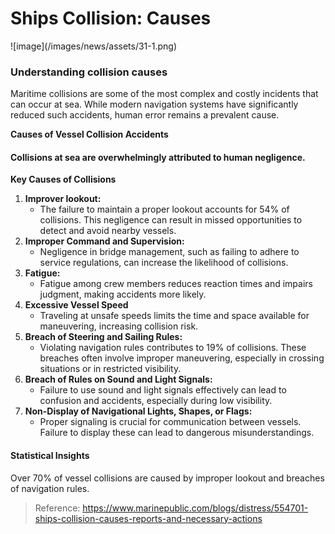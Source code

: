 # Ships Collision: Causes

<div data-type='wrapper'>
<div image-type='l'>
![image](/images/news/assets/31-1.png)
</div>

### Understanding collision causes

Maritime collisions are some of the most complex and costly incidents that can occur at sea. While modern navigation systems have significantly reduced such accidents, human error remains a prevalent cause.

**Causes of Vessel Collision Accidents**

#### Collisions at sea are overwhelmingly attributed to human negligence. 

**Key Causes of Collisions**

1. **Improver lookout:**
    - The failure to maintain a proper lookout accounts for 54% of collisions. This negligence can result in missed opportunities to detect and avoid nearby vessels.
2. **Improper Command and Supervision:**
    - Negligence in bridge management, such as failing to adhere to service regulations, can increase the likelihood of collisions.
3. **Fatigue:**
    - Fatigue among crew members reduces reaction times and impairs judgment, making accidents more likely.
4. **Excessive Vessel Speed**
    - Traveling at unsafe speeds limits the time and space available for maneuvering, increasing collision risk.
5. **Breach of Steering and Sailing Rules:**
    - Violating navigation rules contributes to 19% of collisions. These breaches often involve improper maneuvering, especially in crossing situations or in restricted visibility.
6. **Breach of Rules on Sound and Light Signals:**
    - Failure to use sound and light signals effectively can lead to confusion and accidents, especially during low visibility.  
7. **Non-Display of Navigational Lights, Shapes, or Flags:**
    - Proper signaling is crucial for communication between vessels. Failure to display these can lead to dangerous misunderstandings.

####
#### **Statistical Insights**

Over 70% of vessel collisions are caused by improper lookout and breaches of navigation rules.

> Reference: https://www.marinepublic.com/blogs/distress/554701-ships-collision-causes-reports-and-necessary-actions
</div>